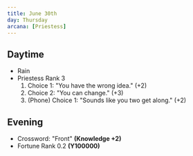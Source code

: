 ```yaml
---
title: June 30th
day: Thursday
arcana: [Priestess]
---
```


## Daytime
- Rain
- Priestess Rank 3
    1. Choice 1: "You have the wrong idea." (+2)
    1. Choice 2: "You can change." (+3)
    1. (Phone) Choice 1: "Sounds like you two get along." (+2)

## Evening
- Crossword: "Front" **(Knowledge +2)**
- Fortune Rank 0.2 **(Y100000)**